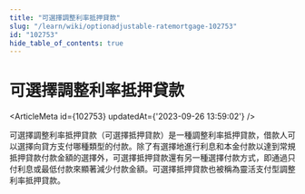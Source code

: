 ```yaml
---
title: "可選擇調整利率抵押貸款"
slug: "/learn/wiki/optionadjustable-ratemortgage-102753"
id: "102753"
hide_table_of_contents: true
---
```



# 可選擇調整利率抵押貸款

<ArticleMeta id={102753} updatedAt={'2023-09-26 13:59:02'} />
<div className='border-solid border-b border-t-0 my-4 border-[var(--ifm-color-gray-300)]' />

可選擇調整利率抵押貸款（可選擇抵押貸款）是一種調整利率抵押貸款，借款人可以選擇向貸方支付哪種類型的付款。除了有選擇地進行利息和本金付款以達到常規抵押貸款付款金額的選擇外，可選擇抵押貸款還有另一種選擇付款方式，即通過只付利息或最低付款來顯著減少付款金額。可選擇抵押貸款也被稱為靈活支付型調整利率抵押貸款。

